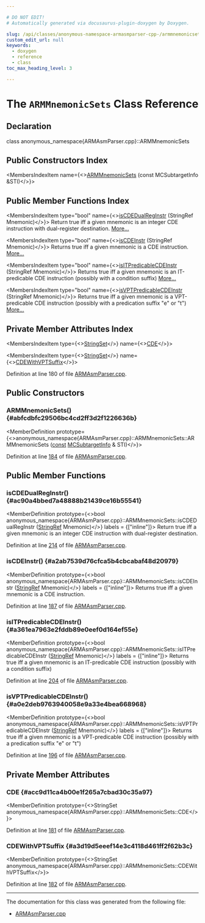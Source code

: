 ```yaml
---

# DO NOT EDIT!
# Automatically generated via docusaurus-plugin-doxygen by Doxygen.

slug: /api/classes/anonymous-namespace-armasmparser-cpp-/armmnemonicsets
custom_edit_url: null
keywords:
  - doxygen
  - reference
  - class
toc_max_heading_level: 3

---
```





# The `ARMMnemonicSets` Class Reference

<DoxygenPage pluginConfig={pluginConfig}>



## Declaration

<CodeBlock>class anonymous_namespace{ARMAsmParser.cpp}::ARMMnemonicSets</CodeBlock>

## Public Constructors Index

<MembersIndex>

<MembersIndexItem
  name={<><a href="#abfcdbfc29506bc4cd2ff3d2f1226636b">ARMMnemonicSets</a> (const MCSubtargetInfo &amp;STI)</>}>
</MembersIndexItem>

</MembersIndex>

## Public Member Functions Index

<MembersIndex>

<MembersIndexItem
  type="bool"
  name={<><a href="#ac90a4bbed7a48888b21439ce16b55541">isCDEDualRegInstr</a> (StringRef Mnemonic)</>}>
Return true iff a given mnemonic is an integer CDE instruction with dual-register destination. <a href="#ac90a4bbed7a48888b21439ce16b55541">More...</a>
</MembersIndexItem>

<MembersIndexItem
  type="bool"
  name={<><a href="#a2ab7539d76cfca5b4cbcabaf48d20979">isCDEInstr</a> (StringRef Mnemonic)</>}>
Returns true iff a given mnemonic is a CDE instruction. <a href="#a2ab7539d76cfca5b4cbcabaf48d20979">More...</a>
</MembersIndexItem>

<MembersIndexItem
  type="bool"
  name={<><a href="#a361ea7963e2fddb89e0eef0d164ef55e">isITPredicableCDEInstr</a> (StringRef Mnemonic)</>}>
Returns true iff a given mnemonic is an IT-predicable CDE instruction (possibly with a condition suffix) <a href="#a361ea7963e2fddb89e0eef0d164ef55e">More...</a>
</MembersIndexItem>

<MembersIndexItem
  type="bool"
  name={<><a href="#a0e2deb9763940058e9a33e4bea668968">isVPTPredicableCDEInstr</a> (StringRef Mnemonic)</>}>
Returns true iff a given mnemonic is a VPT-predicable CDE instruction (possibly with a predication suffix &quot;e&quot; or &quot;t&quot;) <a href="#a0e2deb9763940058e9a33e4bea668968">More...</a>
</MembersIndexItem>

</MembersIndex>

## Private Member Attributes Index

<MembersIndex>

<MembersIndexItem
  type={<><a href="/docs/api/classes/llvm/stringset">StringSet</a></>}
  name={<><a href="#acc9d11ca4b00e1f265a7cbad30c35a97">CDE</a></>}>
</MembersIndexItem>

<MembersIndexItem
  type={<><a href="/docs/api/classes/llvm/stringset">StringSet</a></>}
  name={<><a href="#a3d19d5eeef14e3c4118d461ff2f62b3c">CDEWithVPTSuffix</a></>}>
</MembersIndexItem>

</MembersIndex>


Definition at line 180 of file <a href="/docs/api/files/lib/lib/target/lib/target/arm/lib/target/arm/asmparser/armasmparser-cpp">ARMAsmParser.cpp</a>.

<SectionDefinition>

## Public Constructors

### ARMMnemonicSets() {#abfcdbfc29506bc4cd2ff3d2f1226636b}

<MemberDefinition
  prototype={<>anonymous&#95;namespace&#123;ARMAsmParser.cpp&#125;::ARMMnemonicSets::ARMMnemonicSets (<a href="/docs/api/files/lib/lib/target/lib/target/aarch64/aarch64promoteconstant-cpp/#a90f8350fecae261c25be85d38b451bff">const</a> <a href="/docs/api/classes/llvm/mcsubtargetinfo">MCSubtargetInfo</a> &amp; STI)</>}>

Definition at line <a href="/docs/api/files/lib/lib/target/lib/target/arm/lib/target/arm/asmparser/armasmparser-cpp/#l00184">184</a> of file <a href="/docs/api/files/lib/lib/target/lib/target/arm/lib/target/arm/asmparser/armasmparser-cpp">ARMAsmParser.cpp</a>.
</MemberDefinition>

</SectionDefinition>

<SectionDefinition>

## Public Member Functions

### isCDEDualRegInstr() {#ac90a4bbed7a48888b21439ce16b55541}

<MemberDefinition
  prototype={<>bool anonymous&#95;namespace&#123;ARMAsmParser.cpp&#125;::ARMMnemonicSets::isCDEDualRegInstr (<a href="/docs/api/classes/llvm/stringref">StringRef</a> Mnemonic)</>}
  labels = {["inline"]}>
Return true iff a given mnemonic is an integer CDE instruction with dual-register destination.

Definition at line <a href="/docs/api/files/lib/lib/target/lib/target/arm/lib/target/arm/asmparser/armasmparser-cpp/#l00214">214</a> of file <a href="/docs/api/files/lib/lib/target/lib/target/arm/lib/target/arm/asmparser/armasmparser-cpp">ARMAsmParser.cpp</a>.
</MemberDefinition>

### isCDEInstr() {#a2ab7539d76cfca5b4cbcabaf48d20979}

<MemberDefinition
  prototype={<>bool anonymous&#95;namespace&#123;ARMAsmParser.cpp&#125;::ARMMnemonicSets::isCDEInstr (<a href="/docs/api/classes/llvm/stringref">StringRef</a> Mnemonic)</>}
  labels = {["inline"]}>
Returns true iff a given mnemonic is a CDE instruction.

Definition at line <a href="/docs/api/files/lib/lib/target/lib/target/arm/lib/target/arm/asmparser/armasmparser-cpp/#l00187">187</a> of file <a href="/docs/api/files/lib/lib/target/lib/target/arm/lib/target/arm/asmparser/armasmparser-cpp">ARMAsmParser.cpp</a>.
</MemberDefinition>

### isITPredicableCDEInstr() {#a361ea7963e2fddb89e0eef0d164ef55e}

<MemberDefinition
  prototype={<>bool anonymous&#95;namespace&#123;ARMAsmParser.cpp&#125;::ARMMnemonicSets::isITPredicableCDEInstr (<a href="/docs/api/classes/llvm/stringref">StringRef</a> Mnemonic)</>}
  labels = {["inline"]}>
Returns true iff a given mnemonic is an IT-predicable CDE instruction (possibly with a condition suffix)

Definition at line <a href="/docs/api/files/lib/lib/target/lib/target/arm/lib/target/arm/asmparser/armasmparser-cpp/#l00204">204</a> of file <a href="/docs/api/files/lib/lib/target/lib/target/arm/lib/target/arm/asmparser/armasmparser-cpp">ARMAsmParser.cpp</a>.
</MemberDefinition>

### isVPTPredicableCDEInstr() {#a0e2deb9763940058e9a33e4bea668968}

<MemberDefinition
  prototype={<>bool anonymous&#95;namespace&#123;ARMAsmParser.cpp&#125;::ARMMnemonicSets::isVPTPredicableCDEInstr (<a href="/docs/api/classes/llvm/stringref">StringRef</a> Mnemonic)</>}
  labels = {["inline"]}>
Returns true iff a given mnemonic is a VPT-predicable CDE instruction (possibly with a predication suffix &quot;e&quot; or &quot;t&quot;)

Definition at line <a href="/docs/api/files/lib/lib/target/lib/target/arm/lib/target/arm/asmparser/armasmparser-cpp/#l00196">196</a> of file <a href="/docs/api/files/lib/lib/target/lib/target/arm/lib/target/arm/asmparser/armasmparser-cpp">ARMAsmParser.cpp</a>.
</MemberDefinition>

</SectionDefinition>

<SectionDefinition>

## Private Member Attributes

### CDE {#acc9d11ca4b00e1f265a7cbad30c35a97}

<MemberDefinition
  prototype={<>StringSet anonymous&#95;namespace&#123;ARMAsmParser.cpp&#125;::ARMMnemonicSets::CDE</>}>

Definition at line <a href="/docs/api/files/lib/lib/target/lib/target/arm/lib/target/arm/asmparser/armasmparser-cpp/#l00181">181</a> of file <a href="/docs/api/files/lib/lib/target/lib/target/arm/lib/target/arm/asmparser/armasmparser-cpp">ARMAsmParser.cpp</a>.
</MemberDefinition>

### CDEWithVPTSuffix {#a3d19d5eeef14e3c4118d461ff2f62b3c}

<MemberDefinition
  prototype={<>StringSet anonymous&#95;namespace&#123;ARMAsmParser.cpp&#125;::ARMMnemonicSets::CDEWithVPTSuffix</>}>

Definition at line <a href="/docs/api/files/lib/lib/target/lib/target/arm/lib/target/arm/asmparser/armasmparser-cpp/#l00182">182</a> of file <a href="/docs/api/files/lib/lib/target/lib/target/arm/lib/target/arm/asmparser/armasmparser-cpp">ARMAsmParser.cpp</a>.
</MemberDefinition>

</SectionDefinition>

<hr/>

The documentation for this class was generated from the following file:

<ul>
<li><a href="/docs/api/files/lib/lib/target/lib/target/arm/lib/target/arm/asmparser/armasmparser-cpp">ARMAsmParser.cpp</a></li>
</ul>

</DoxygenPage>
